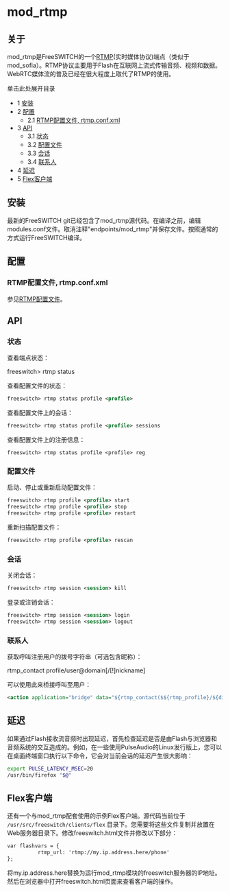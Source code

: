# mod_rtmp

## 关于

mod_rtmp是FreeSWITCH的一个[RTMP](http://en.wikipedia.org/wiki/Real%5FTime%5FMessaging%5FProtocol)(实时媒体协议)端点（类似于mod_sofia）。RTMP协议主要用于Flash在互联网上流式传输音频、视频和数据。WebRTC媒体流的普及已经在很大程度上取代了RTMP的使用。

单击此处展开目录

* 1 [安装](#installation)
* 2 [配置](#configuration)
   * 2.1 [RTMP配置文件, rtmp.conf.xml](#rtmp-configuration-files-rtmpconfxml)
* 3 [API](#api)
   * 3.1 [状态](#status)
   * 3.2 [配置文件](#profiles)
   * 3.3 [会话](#sessions)
   * 3.4 [联系人](#contact)
* 4 [延迟](#latency)
* 5 [Flex客户端](#flex-client)

## 安装

最新的FreeSWITCH git已经包含了mod_rtmp源代码。在编译之前，编辑modules.conf文件。取消注释"endpoints/mod_rtmp"并保存文件。按照通常的方式运行FreeSWITCH编译。

## 配置

### RTMP配置文件, rtmp.conf.xml

参见[RTMP配置文件](../Signalling/RTMP-Configuration-Files_13173533.mdx#context)。

## API

### 状态

查看端点状态：

freeswitch> rtmp status

查看配置文件的状态：

```xml
freeswitch> rtmp status profile <profile>
```

查看配置文件上的会话：

```xml
freeswitch> rtmp status profile <profile> sessions
```

查看配置文件上的注册信息：

```
freeswitch> rtmp status profile <profile> reg
```

### 配置文件

启动、停止或重新启动配置文件：

```xml
freeswitch> rtmp profile <profile> start
freeswitch> rtmp profile <profile> stop
freeswitch> rtmp profile <profile> restart
```

重新扫描配置文件：

```xml
freeswitch> rtmp profile <profile> rescan
```

### 会话

关闭会话：

```xml
freeswitch> rtmp session <session> kill
```

登录或注销会话：

```xml
freeswitch> rtmp session <session> login
freeswitch> rtmp session <session> logout
```

### 联系人

获取呼叫注册用户的拨号字符串（可选包含昵称）：

rtmp_contact profile/user@domain[/[!]nickname]

可以使用此来桥接呼叫至用户：

```xml
<action application="bridge" data="${rtmp_contact($${rtmp_profile}/${dialed_ext}@$${domain})}"/>
```

## 延迟

如果通过Flash接收流音频时出现延迟，首先检查延迟是否是由Flash与浏览器和音频系统的交互造成的。例如，在一些使用PulseAudio的Linux发行版上，您可以在桌面终端窗口执行以下命令，它会对当前会话的延迟产生很大影响：

```sh
export PULSE_LATENCY_MSEC=20
/usr/bin/firefox "$@"
```

## Flex客户端

还有一个与mod_rtmp配套使用的示例Flex客户端。源代码当前位于 `/usr/src/freeswitch/clients/flex` 目录下。您需要将这些文件复制并放置在Web服务器目录下。修改freeswitch.html文件并修改以下部分：

```xml
var flashvars = { 
          rtmp_url: 'rtmp://my.ip.address.here/phone'
};
```

将my.ip.address.here替换为运行mod_rtmp模块的freeswitch服务器的IP地址。然后在浏览器中打开freeswitch.html页面来查看客户端的操作。
